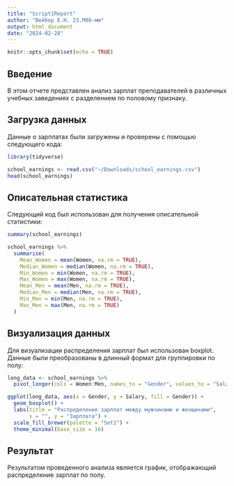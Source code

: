 ```yaml
---
title: "Script1Report"
author: "Вейбер Е.Н. 23.М08-мм"
output: html_document
date: "2024-02-28"
---
```


```r
knitr::opts_chunk$set(echo = TRUE)
```

## Введение

В этом отчете представлен анализ зарплат преподавателей в различных учебных заведениях с разделением по половому признаку.

## Загрузка данных

Данные о зарплатах были загружены и проверены с помощью следующего кода:

```r
library(tidyverse)

school_earnings <- read.csv("~/Downloads/school_earnings.csv")
head(school_earnings)
```
## Описательная статистика
Следующий код был использован для получения описательной статистики:
```r
summary(school_earnings)

school_earnings %>%
  summarise(
    Mean_Women = mean(Women, na.rm = TRUE),
    Median_Women = median(Women, na.rm = TRUE),
    Min_Women = min(Women, na.rm = TRUE),
    Max_Women = max(Women, na.rm = TRUE),
    Mean_Men = mean(Men, na.rm = TRUE),
    Median_Men = median(Men, na.rm = TRUE),
    Min_Men = min(Men, na.rm = TRUE),
    Max_Men = max(Men, na.rm = TRUE)
  )

```

## Визуализация данных
Для визуализации распределения зарплат был использован boxplot. Данные были преобразованы в длинный формат для группировки по полу:

```r
long_data <- school_earnings %>%
  pivot_longer(cols = Women:Men, names_to = "Gender", values_to = "Salary")

ggplot(long_data, aes(x = Gender, y = Salary, fill = Gender)) +
  geom_boxplot() +
  labs(title = "Распределение зарплат между мужчинами и женщинами", 
       x = "", y = "Зарплата") +
  scale_fill_brewer(palette = "Set1") +
  theme_minimal(base_size = 16)
```

## Результат
Результатом проведенного анализа является график, отображающий распределение зарплат по полу.
